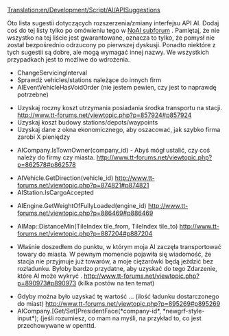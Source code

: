 [[Translation:en/Development/Script/AI/APISuggestions]]
 
<!--{{NoAI}}-->{{pl/NoAI}}

Oto lista sugestii dotyczących rozszerzenia/zmiany interfejsu API AI. Dodaj coś do tej listy tylko po omówieniu tego w  [http://www.tt-forums.net/viewforum.php?f=65 NoAI subforum] . Pamiętaj, że nie wszystko na tej liście jest gwarantowane, oznacza to tylko, że pomysł nie został bezpośrednio odrzucony po pierwszej dyskusji. Ponadto niektóre z tych sugestii są dobre, ale mogą wymagać innej nazwy. We wszystkich przypadkach jest to możliwe do wdrożenia.

*ChangeServicingInterval
*Sprawdź vehicles/stations należące do innych firm
*AIEventVehicleHasVoidOrder (nie jestem pewien, czy jest to naprawdę potrzebne)

* Uzyskaj roczny koszt utrzymania posiadania środka transportu na stacji. http://www.tt-forums.net/viewtopic.php?p=857924#p857924
* Uzyskaj koszt budowy stations/depots/waypoints
* Uzyskaj dane z okna ekonomicznego, aby oszacować, jak szybko firma zarobi X pieniędzy

* AICompany.IsTownOwner(company_id) - Abyś mógł ustalić, czy coś należy do firmy czy miasta. http://www.tt-forums.net/viewtopic.php?p=862578#p862578

* AIVehicle.GetDirection(vehicle_id) http://www.tt-forums.net/viewtopic.php?p=874821#p874821
* AIStation.IsCargoAccepted

* AIEngine.GetWeightOfFullyLoaded(engine_id) http://www.tt-forums.net/viewtopic.php?p=886469#p886469

* AIMap::DistanceMin(TileIndex tile_from, TileIndex tile_to) http://www.tt-forums.net/viewtopic.php?p=887204#p887204

* Właśnie doszedłem do punktu, w którym moja AI zaczęła transportować towary do miasta. W pewnym momencie pojawiła się wiadomość, że stacja nie przyjmuje już towarów, a moje ciężarówki będą jeździć bez rozładunku. Byłoby bardzo przydatne, aby uzyskać do tego Zdarzenie, które AI może wykryć . http://www.tt-forums.net/viewtopic.php?p=890973#p890973 (kilka postów na ten temat)

* Gdyby można było uzyskać tę wartość ... (ilość ładunku dostarczonego do miast) http://www.tt-forums.net/viewtopic.php?p=895269#p895269
* AICompany.[Get/Set]PresidentFace(*company-id*, *newgrf-style-input*); (jeśli rozumiesz, co mam na myśli, na przykład to, co jest przechowywane w openttd.